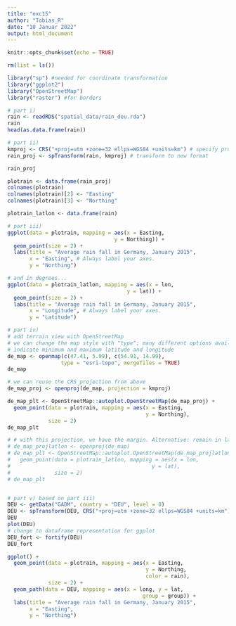 ```yaml
---
title: "exc15"
author: "Tobias_R"
date: "10 Januar 2022"
output: html_document
---
```


```r
knitr::opts_chunk$set(echo = TRUE)
```

```r
rm(list = ls())

library("sp") #needed for coordinate transformation
library("ggplot2")
library("OpenStreetMap")
library("raster") #for borders

# part i)
rain <- readRDS("spatial_data/rain_deu.rda")
rain
head(as.data.frame(rain))

# part ii)
kmproj <- CRS("+proj=utm +zone=32 ellps=WGS84 +units=km") # specify projection
rain_proj <- spTransform(rain, kmproj) # transform to new format

rain_proj

plotrain <- data.frame(rain_proj) 
colnames(plotrain)
colnames(plotrain)[2] <- "Easting"
colnames(plotrain)[3] <- "Northing"

plotrain_latlon <- data.frame(rain)

# part iii)
ggplot(data = plotrain, mapping = aes(x = Easting,
                                  y = Northing)) + 
  geom_point(size = 2) +
  labs(title = "Average rain fall in Germany, January 2015", 
       x = "Easting", # Always label your axes.
       y = "Northing") 

# and in degrees...
ggplot(data = plotrain_latlon, mapping = aes(x = lon,
                                      y = lat)) + 
  geom_point(size = 2) +
  labs(title = "Average rain fall in Germany, January 2015", 
       x = "Longitude", # Always label your axes.
       y = "Latitude") 

# part iv)
# add terrain view with OpenStreetMap
# we can change the map style with "type"; many different options available
# indicate minimum and maximum latitude and longitude 
de_map <- openmap(c(47.41, 5.99), c(54.91, 14.99),
                 type = "esri-topo", mergeTiles = TRUE)
de_map

# we can reuse the CRS projection from above
de_map_proj <- openproj(de_map, projection = kmproj)

de_map_plt <- OpenStreetMap::autoplot.OpenStreetMap(de_map_proj) +
  geom_point(data = plotrain, mapping = aes(x = Easting,
                                            y = Northing),
             size = 2)
de_map_plt

# # with this projection, we have the margin. Alternative: remain in lat/lon format
# de_map_projlatlon <- openproj(de_map)
# de_map_plt <- OpenStreetMap::autoplot.OpenStreetMap(de_map_projlatlon)  +
#   geom_point(data = plotrain_latlon, mapping = aes(x = lon,
#                                             y = lat),
#              size = 2)
# de_map_plt


# part v) based on part iii)
DEU <- getData("GADM", country = "DEU", level = 0)
DEU <- spTransform(DEU, CRS("+proj=utm +zone=32 ellps=WGS84 +units=km"))
DEU
plot(DEU)
# change to dataframe representation for ggplot
DEU_fort <- fortify(DEU)
DEU_fort

ggplot() +
  geom_point(data = plotrain, mapping = aes(x = Easting,
                                            y = Northing, 
                                            color = rain),
             size = 2) +
  geom_path(data = DEU, mapping = aes(x = long, y = lat,
                                           group = group)) +
  labs(title = "Average rain fall in Germany, January 2015",
       x = "Easting",
       y = "Northing")


```

